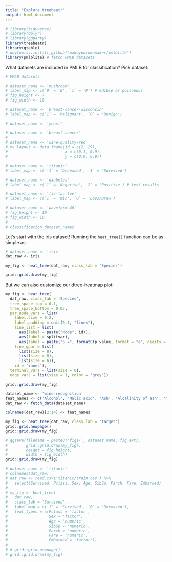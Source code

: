 ```yaml
---
title: "Explore treeheatr"
output: html_document
---
```



```r
# library(tidyverse)
# library(dplyr)
# library(ggparty)
library(treeheatr)
library(gtable)
# devtools::install_github("makeyourownmaker/pmlblite")
library(pmlblite) # fetch PMLB datasets
```

What datasets are included in PMLB for classification?
Pick dataset:
```r
# PMLB datasets

# dataset_name <- 'mushroom'
# label_map <- c(`0` = 'E', `1` = 'P') # edible or poisonous
# fig_height <- 7
# fig_width <- 10

# dataset_name <- 'breast-cancer-wisconsin'
# label_map <- c(`1` = 'Malignant', `0` = 'Benign')

# dataset_name <- 'yeast'

# dataset_name <- 'breast-cancer'
#
# dataset_name <- 'wine-quality-red'
# my_layout <- data.frame(id = c(2, 29),
#                         x = c(0.1, 0.9),
#                         y = c(0.9, 0.9))

# dataset_name <- 'titanic'
# label_map <- c(`-1` = 'Deceased', `1` = 'Survived') 

# dataset_name <- 'diabetes'
# label_map <- c(`1` = 'Negative', `2` = 'Positive') # test results

# dataset_name <- 'tic-tac-toe'
# label_map <- c(`1` = 'Win', `0` = 'Loss/Draw')

# dataset_name <- 'waveform-40'
# fig_height <- 10
# fig_width <- 10
# 
# classification_dataset_names

```

Let's start with the iris dataset!
Running the `heat_tree()` function can be as simple as:

```r
# dataset_name <- 'iris'
dat_raw <- iris

my_fig <- heat_tree(dat_raw, class_lab = 'Species')

grid::grid.draw(my_fig)
```

But we can also customize our dtree-heatmap plot:

```r
my_fig <- heat_tree(
  dat_raw, class_lab = 'Species',
  tree_space_top = 0.1,
  tree_space_bottom = 0.05,
  par_node_vars = list(
    label.size = 0.2,
    label.padding = unit(0.1, "lines"),
    line_list = list(
      aes(label = paste("Node", id)),
      aes(label = splitvar),
      aes(label = paste("p =", formatC(p.value, format = "e", digits = 2)))),
    line_gpar = list(
      list(size = 8),
      list(size = 8),
      list(size = 6)),
    id = 'inner'),
  terminal_vars = list(size = 0),
  edge_vars = list(size = 1, color = 'grey'))

grid::grid.draw(my_fig)
```

```r
dataset_name <- 'wine-recognition'
feat_names <- c('Alcohol', 'Malic acid', 'Ash', 'Alcalinity of ash', 'Magnesium', 'Total phenols', 'Flavanoids', 'Nonflavanoid phenols', 'Proanthocyanins', 'Color intensity', 'Hue', 'OD280/OD315 of diluted wines', 'Prolin')
dat_raw <- fetch_data(dataset_name)

colnames(dat_raw)[2:14] <- feat_names

my_fig <- heat_tree(dat_raw, class_lab = 'target')
grid::grid.newpage()
grid::grid.draw(my_fig)

# ggsave(filename = paste0('figs/', dataset_name, fig_ext),
#        grid::grid.draw(my_fig),
#        height = fig_height,
#        width = fig_width)
grid::grid.draw(my_fig)
```


```r
# dataset_name <- 'titanic'
# colnames(dat_raw)
# dat_raw <- read.csv('titanic/train.csv') %>%
#   select(Survived, Pclass, Sex, Age, SibSp, Parch, Fare, Embarked)
# 
# my_fig <- heat_tree(
#   dat_raw,
#   class_lab = 'Survived',
#   label_map = c(`1` = 'Survived', `0` = 'Deceased'),
#   feat_types = c(Pclass = 'factor',
#                  Sex = 'factor',
#                  Age = 'numeric',
#                  SibSp = 'numeric',
#                  Parch = 'numeric',
#                  Fare = 'numeric',
#                  Embarked = 'factor'))
# 
# # grid::grid.newpage()
# grid::grid.draw(my_fig)
```

